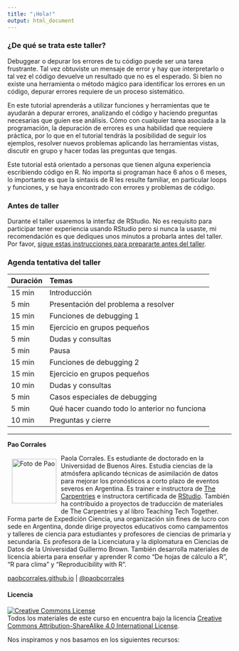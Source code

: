 ```yaml
---
title: "¡Hola!"
output: html_document
---
```


### ¿De qué se trata este taller?

Debuggear o depurar los errores de tu código puede ser una tarea frustrante. Tal vez obtuviste un mensaje de error y hay que interpretarlo o tal vez el código devuelve un resultado que no es el esperado. Si bien no existe una herramienta o método mágico para identificar los errores en un código, depurar errores requiere de un proceso sistemático.

En este tutorial aprenderás a utilizar funciones y herramientas que te ayudarán a depurar errores, analizando el código y haciendo preguntas necesarias que guien ese análisis. Cómo con cualquier tarea asociada a la programación, la depuración de errores es una habilidad que requiere práctica, por lo que en el tutorial tendrás la posibilidad de seguir los ejemplos, resolver nuevos problemas aplicando las herramientas vistas, discutir en grupo y hacer todas las preguntas que tengas. 

Este tutorial está orientado a personas que tienen alguna experiencia escribiendo código en R. No importa si programan hace 6 años o 6 meses, lo importante es que la sintaxis de R les resulte familiar, en particular loops y funciones, y se haya encontrado con errores y problemas de código. 


### Antes de taller

Durante el taller usaremos la interfaz de RStudio. No es requisito para participar tener experiencia usando RStudio pero si nunca la usaste, mi recomendación es que dediques unos minutos a probarla antes del taller. Por favor, [sigue estas instrucciones para prepararte antes del taller](antes.html).

### Agenda tentativa del taller

|Duración |Temas|
|:---|:----------|
| 15 min	 | Introducción |
| 5 min	   | Presentación del problema a resolver |
| 15 min	 | Funciones de debugging 1 |
| 15 min	 | Ejercicio en grupos pequeños |
| 5 min	   | Dudas y consultas |
| 5 min	   | Pausa |
| 15 min	 | Funciones de debugging 2 |
| 15 min	 | Ejercicio en grupos pequeños |
| 10 min	 | Dudas y consultas |
| 5 min	   | Casos especiales de debugging |
| 5 min	   | Qué hacer cuando todo lo anterior no funciona |
| 10 min	 | Preguntas y cierre |

___


**Pao Corrales**

<img src="img/pao_circle.png" alt="Foto de Pao" width="100" height="100" align="left" style="margin:10px"/> Paola Corrales. Es estudiante de doctorado en la Universidad de Buenos Aires. Estudia ciencias de la atmósfera aplicando técnicas de asimilación de datos para mejorar los pronósticos a corto plazo de eventos severos en Argentina. Es trainer e instructora de [The Carpentries](https://carpentries.org/) e instructora certificada de [RStudio](https://education.rstudio.com/trainers/people/corrales+paola/). También ha contribuido a proyectos de traducción de materiales de The Carpentries y al libro Teaching Tech Together. Forma parte de Expedición Ciencia, una organización sin fines de lucro con sede en Argentina, donde dirige proyectos educativos como campamentos y talleres de ciencia para estudiantes y profesores de ciencias de primaria y secundaria. Es profesora de la Licenciatura y la diplomatura en Ciencias de Datos de la Universidad Guillermo Brown.  También desarrolla materiales de licencia abierta para enseñar y aprender R como “De hojas de cálculo a R”, “R para clima” y “Reproducibility with R”.
 

[paobcorrales.github.io](https://github.com/paocorrales) | [\@paobcorrales](https://twitter.com/PaobCorrales)

#### Licencia

<a rel="license" href="https://creativecommons.org/licenses/by-sa/4.0/deed.es_ES"><img alt="Creative Commons License" style="border-width:0" src="https://i.creativecommons.org/l/by-sa/4.0/88x31.png" /></a><br />
Todos los materiales de este curso en encuentra bajo la licencia <a rel="license" href="https://creativecommons.org/licenses/by-sa/4.0/deed.es_ES">Creative Commons Attribution-ShareAlike 4.0 International License</a>.

Nos inspiramos y nos basamos en los siguientes recursos:

